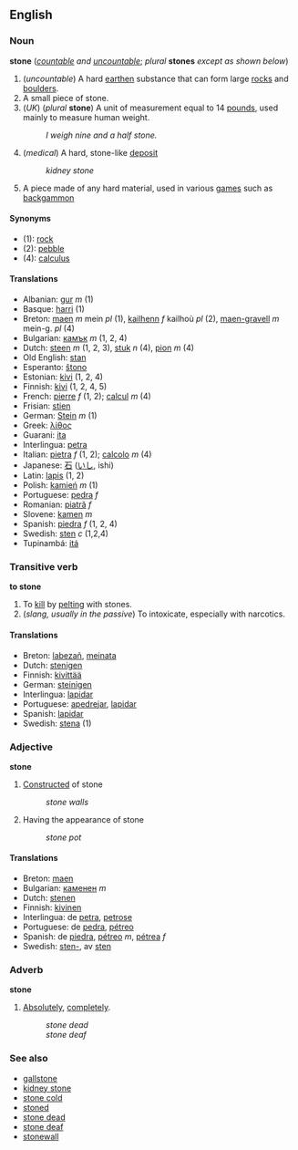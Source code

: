 ==English==
===Noun===
'''stone''' (''[[countable]] and [[uncountable]]''; ''plural'' '''stones''' ''except as shown below'')

#(''uncountable'') A hard [[earth]]en substance that can form large [[rock]]s and [[boulder]]s.
#A small piece of stone.
#(''UK'') (''plural'' '''stone''') A unit of measurement equal to 14 [[pound]]s, used mainly to measure human weight.
#:''I weigh nine and a half stone.''
#(''medical'') A hard, stone-like [[deposit]] 
#:''kidney stone''
#A piece made of any hard material, used in various [[game]]s such as [[backgammon]]

====Synonyms====
*(1): [[rock]]
*(2): [[pebble]]
*(4): [[calculus]]

==== Translations ====
*Albanian: [[gur]] ''m'' (1)
*Basque: [[harri]] (1)
*Breton: [[maen]] ''m'' mein ''pl'' (1), [[kailhenn]] ''f'' kailhoù ''pl'' (2), [[maen-gravell]] ''m'' mein-g. ''pl'' (4)
*Bulgarian: [[камък]] ''m'' (1, 2, 4)
*Dutch: [[steen]] ''m'' (1, 2, 3), [[stuk]] ''n'' (4), [[pion]] ''m'' (4)
*Old English: [[stan]]
*Esperanto: [[ŝtono]]
*Estonian: [[kivi]] (1, 2, 4)
*Finnish: [[kivi]] (1, 2, 4, 5)
*French: [[pierre]] ''f'' (1, 2); [[calcul]] ''m'' (4)
*Frisian: [[stien]]
*German: [[Stein]] ''m'' (1)
*Greek: [[λίθος]]
*Guarani: [[ita]]
*Interlingua: [[petra]]
*Italian: [[pietra]] ''f'' (1, 2); [[calcolo]] ''m'' (4)
*Japanese: [[石]] ([[いし]], ishi)
*Latin: [[lapis]] (1, 2)
*Polish: [[kamień]] ''m'' (1)
*Portuguese: [[pedra]] ''f''
*Romanian: [[piatră]] ''f''
*Slovene: [[kamen]] ''m''
*Spanish: [[piedra]] ''f'' (1, 2, 4)
*Swedish: [[sten]] ''c'' (1,2,4)
*Tupinambá: [[itá]]

===Transitive verb===
'''to stone'''
#To [[kill]] by [[pelt]]ing with stones.
#(''slang, usually in the passive'') To intoxicate, especially with narcotics.

==== Translations ====
*Breton: [[labezañ]], [[meinata]]
*Dutch: [[stenigen]]
*Finnish: [[kivittää]]
*German: [[steinigen]]
*Interlingua: [[lapidar]]
*Portuguese: [[apedrejar]], [[lapidar]]
*Spanish: [[lapidar]]
*Swedish: [[stena]] (1)

===Adjective===
'''stone'''
#[[Construct]]ed of stone
#:''stone walls''
#Having the appearance of stone
#:''stone pot''

==== Translations ====
*Breton: [[maen]]
*Bulgarian: [[каменен]] ''m''
*Dutch: [[stenen]]
*Finnish: [[kivinen]]
*Interlingua: de [[petra]], [[petrose]]
*Portuguese: de [[pedra]], [[pétreo]]
*Spanish: de [[piedra]], [[pétreo]] ''m'', [[pétrea]] ''f''
*Swedish: [[sten-]], av [[sten]]

===Adverb===
'''stone'''
#[[Absolutely]], [[completely]].
#:''stone dead''
#:''stone deaf''

===See also===
*[[gallstone]]
*[[kidney stone]]
*[[stone cold]]
*[[stoned]]
*[[stone dead]]
*[[stone deaf]]
*[[stonewall]]